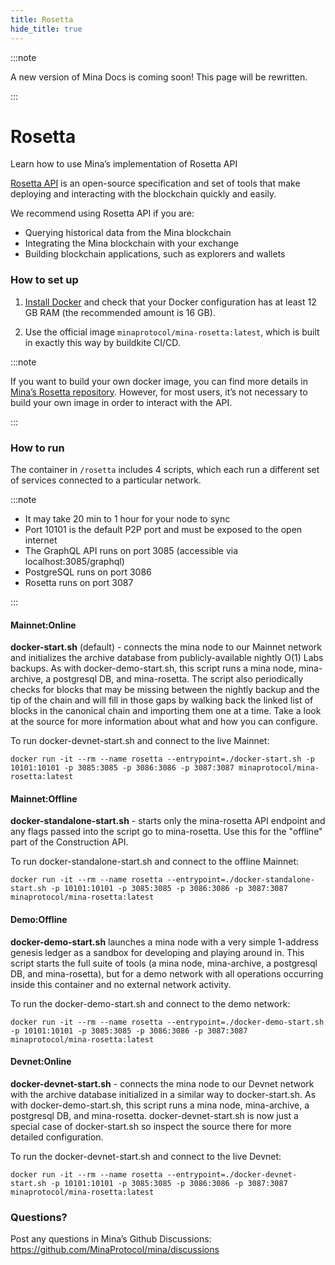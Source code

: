 ```yaml
---
title: Rosetta
hide_title: true
---
```


:::note

A new version of Mina Docs is coming soon! This page will be rewritten.

:::

# Rosetta

Learn how to use Mina’s implementation of Rosetta API

[Rosetta API](https://www.rosetta-api.org/) is an open-source specification and set of tools that make deploying and interacting with the blockchain quickly and easily.

We recommend using Rosetta API if you are:
- Querying historical data from the Mina blockchain
- Integrating the Mina blockchain with your exchange
- Building blockchain applications, such as explorers and wallets

### How to set up

1. [Install Docker](https://www.docker.com/get-started) and check that your Docker configuration has at least 12 GB RAM (the recommended amount is 16 GB).

2. Use the official image `minaprotocol/mina-rosetta:latest`, which is built in exactly this way by buildkite CI/CD.

:::note

If you want to build your own docker image, you can find more details in [Mina’s Rosetta repository](https://github.com/MinaProtocol/mina/blob/fb65acb3dce5cfa07567bddd64f17ed51d83d93e/src/app/rosetta/README.md). However, for most users, it’s not necessary to build your own image in order to interact with the API.

:::

### How to run

The container in `/rosetta` includes 4 scripts, which each run a different set of services connected to a particular network.

:::note

- It may take 20 min to 1 hour for your node to sync
- Port 10101 is the default P2P port and must be exposed to the open internet
- The GraphQL API runs on port 3085 (accessible via localhost:3085/graphql)
- PostgreSQL runs on port 3086
- Rosetta runs on port 3087

:::

#### Mainnet:Online

**docker-start.sh** (default) - connects the mina node to our Mainnet network and initializes the archive database from publicly-available nightly O(1) Labs backups. As with docker-demo-start.sh, this script runs a mina node, mina-archive, a postgresql DB, and mina-rosetta. The script also periodically checks for blocks that may be missing between the nightly backup and the tip of the chain and will fill in those gaps by walking back the linked list of blocks in the canonical chain and importing them one at a time. Take a look at the source for more information about what and how you can configure.

To run docker-devnet-start.sh and connect to the live Mainnet:

    docker run -it --rm --name rosetta --entrypoint=./docker-start.sh -p 10101:10101 -p 3085:3085 -p 3086:3086 -p 3087:3087 minaprotocol/mina-rosetta:latest


#### Mainnet:Offline

**docker-standalone-start.sh** - starts only the mina-rosetta API endpoint and any flags passed into the script go to mina-rosetta. Use this for the "offline" part of the Construction API.	

To run docker-standalone-start.sh and connect to the offline Mainnet:

    docker run -it --rm --name rosetta --entrypoint=./docker-standalone-start.sh -p 10101:10101 -p 3085:3085 -p 3086:3086 -p 3087:3087 minaprotocol/mina-rosetta:latest

#### Demo:Offline

**docker-demo-start.sh** launches a mina node with a very simple 1-address genesis ledger as a sandbox for developing and playing around in. This script starts the full suite of tools (a mina node, mina-archive, a postgresql DB, and mina-rosetta), but for a demo network with all operations occurring inside this container and no external network activity.

To run the docker-demo-start.sh and connect to the demo network:
    
    docker run -it --rm --name rosetta --entrypoint=./docker-demo-start.sh -p 10101:10101 -p 3085:3085 -p 3086:3086 -p 3087:3087 minaprotocol/mina-rosetta:latest

#### Devnet:Online

**docker-devnet-start.sh** - connects the mina node to our Devnet network with the archive database initialized in a similar way to docker-start.sh. As with docker-demo-start.sh, this script runs a mina node, mina-archive, a postgresql DB, and mina-rosetta. docker-devnet-start.sh is now just a special case of docker-start.sh so inspect the source there for more detailed configuration.
	
To run the docker-devnet-start.sh and connect to the live Devnet:

    docker run -it --rm --name rosetta --entrypoint=./docker-devnet-start.sh -p 10101:10101 -p 3085:3085 -p 3086:3086 -p 3087:3087 minaprotocol/mina-rosetta:latest

### Questions?

Post any questions in Mina’s Github Discussions: https://github.com/MinaProtocol/mina/discussions
